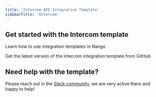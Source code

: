 ```yaml
---
title: 'Intercom API Integration Template'
sidebarTitle: 'Intercom'
---
```


## Get started with the Intercom template

<Card title="How to use integration templates"
      href="/understand/concepts/templates"
      icon="book-open">
    Learn how to use integration templates in Nango
</Card>

<Card title="Get the Intercom template"
      href="https://github.com/NangoHQ/integration-templates/tree/main/integrations/intercom"
      icon="github">
    Get the latest version of the Intercom integration template from GitHub
</Card>

## Need help with the template?
Please reach out in the [Slack community](https://nango.dev/slack), we are very active there and happy to help!